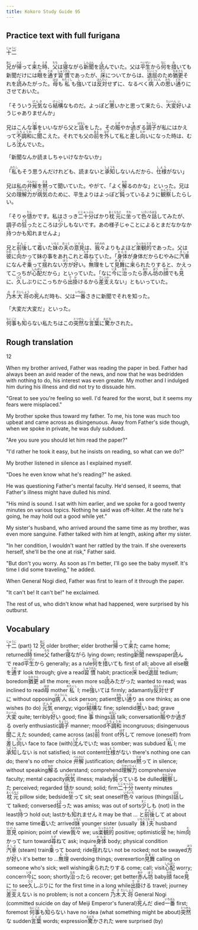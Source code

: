 ```yaml
---
title: Kokoro Study Guide 95
---
```


## Practice text with full furigana

<p>
<ruby><rb>十二</rb><rt>じゅうに</rt></ruby>
</p>

<p>
<ruby><rb>兄</rb><rt>あに</rt></ruby>が<ruby><rb>帰</rb><rt>かえ</rt></ruby>って<ruby><rb>来</rb><rt>き</rt></ruby>た<ruby><rb>時</rb><rt>とき</rt></ruby>、<ruby><rb>父</rb><rt>ちち</rt></ruby>は<ruby><rb>寝</rb><rt>ね</rt></ruby>ながら<ruby><rb>新聞</rb><rt>しんぶん</rt></ruby>を<ruby><rb>読</rb><rt>よ</rt></ruby>んでいた。父は<ruby><rb>平生</rb><rt>へいぜい</rt></ruby>から<ruby><rb>何</rb><rt>なに</rt></ruby>を<ruby><rb>措</rb><rt>お</rt></ruby>いても新聞だけには<ruby><rb>眼</rb><rt>め</rt></ruby>を<ruby><rb>通</rb><rt>とお</rt></ruby>す<ruby><rb>習慣</rb><rt>しゅうかん</rt></ruby>であったが、<ruby><rb>床</rb><rt>とこ</rt></ruby>についてからは、<ruby><rb>退屈</rb><rt>たいくつ</rt></ruby>のため<ruby><rb>猶更</rb><rt>なおさら</rt></ruby>それを<ruby><rb>読</rb><rt>よ</rt></ruby>みたがった。<ruby><rb>母</rb><rt>はは</rt></ruby>も<ruby><rb>私</rb><rt>わたくし</rt></ruby>も<ruby><rb>強</rb><rt>し</rt></ruby>いては<ruby><rb>反対</rb><rt>はんたい</rt></ruby>せずに、なるべく<ruby><rb>病人</rb><rt>びょうにん</rt></ruby>の<ruby><rb>思</rb><rt>おも</rt></ruby>い<ruby><rb>通</rb><rt>どお</rt></ruby>りにさせておいた。
</p>

<p>
「そういう<ruby><rb>元気</rb><rt>げんき</rt></ruby>なら<ruby><rb>結構</rb><rt>けっこう</rt></ruby>なものだ。よっぽど<ruby><rb>悪</rb><rt>わる</rt></ruby>いかと思って来たら、<ruby><rb>大変</rb><rt>たいへん</rt></ruby><ruby><rb>好</rb><rt>い</rt></ruby>いようじゃありませんか」
</p>

<p>
兄はこんな<ruby><rb>事</rb><rt>こと</rt></ruby>をいいながら父と<ruby><rb>話</rb><rt>はなし</rt></ruby>をした。その<ruby><rb>賑</rb><rt>にぎ</rt></ruby>やか<ruby><rb>過</rb><rt>す</rt></ruby>ぎる<ruby><rb>調子</rb><rt>ちょうし</rt></ruby>が私にはかえって<ruby><rb>不調和</rb><rt>ふちょうわ</rt></ruby>に<ruby><rb>聞</rb><rt>き</rt></ruby>こえた。それでも父の<ruby><rb>前</rb><rt>まえ</rt></ruby>を<ruby><rb>外</rb><rt>はず</rt></ruby>して私と<ruby><rb>差</rb><rt>さ</rt></ruby>し<ruby><rb>向</rb><rt>むか</rt></ruby>いになった時は、むしろ<ruby><rb>沈</rb><rt>しず</rt></ruby>んでいた。
</p>

「新聞なんか読ましちゃいけなかないか」

<p>
「<ruby><rb>私</rb><rt>わたし</rt></ruby>もそう思うんだけれども、読まないと<ruby><rb>承知</rb><rt>しょうち</rt></ruby>しないんだから、<ruby><rb>仕様</rb><rt>しよう</rt></ruby>がない」
</p>

<p>
兄は私の<ruby><rb>弁解</rb><rt>べんかい</rt></ruby>を<ruby><rb>黙</rb><rt>だま</rt></ruby>って聞いていた。やがて、「よく<ruby><rb>解</rb><rt>わか</rt></ruby>るのかな」といった。兄は父の<ruby><rb>理解力</rb><rt>りかいりょく</rt></ruby>が<ruby><rb>病気</rb><rt>びょうき</rt></ruby>のために、平生よりはよっぽど<ruby><rb>鈍</rb><rt>にぶ</rt></ruby>っているように<ruby><rb>観察</rb><rt>かんさつ</rt></ruby>したらしい。
</p>

<p>
「そりゃ<ruby><rb>慥</rb><rt>たし</rt></ruby>かです。私はさっき<ruby><rb>二十分</rb><rt>にじゅっぷん</rt></ruby>ばかり<ruby><rb>枕元</rb><rt>まくらもと</rt></ruby>に<ruby><rb>坐</rb><rt>すわ</rt></ruby>って<ruby><rb>色々</rb><rt>いろいろ</rt></ruby><ruby><rb>話</rb><rt>はな</rt></ruby>してみたが、調子の<ruby><rb>狂</rb><rt>くる</rt></ruby>ったところは<ruby><rb>少</rb><rt>すこ</rt></ruby>しもないです。あの様子じゃことによるとまだなかなか<ruby><rb>持</rb><rt>も</rt></ruby>つかも<ruby><rb>知</rb><rt>し</rt></ruby>れませんよ」
</p>

<p>
兄と<ruby><rb>前後</rb><rt>ぜんご</rt></ruby>して<ruby><rb>着</rb><rt>つ</rt></ruby>いた<ruby><rb>妹</rb><rt>いもと</rt></ruby>の<ruby><rb>夫</rb><rt>おっと</rt></ruby>の<ruby><rb>意見</rb><rt>いけん</rt></ruby>は、<ruby><rb>我々</rb><rt>われわれ</rt></ruby>よりもよほど<ruby><rb>楽観的</rb><rt>らっかんてき</rt></ruby>であった。父は<ruby><rb>彼</rb><rt>かれ</rt></ruby>に<ruby><rb>向</rb><rt>む</rt></ruby>かって妹の事をあれこれと<ruby><rb>尋</rb><rt>たず</rt></ruby>ねていた。「<ruby><rb>身体</rb><rt>からだ</rt></ruby>が身体だからむやみに<ruby><rb>汽車</rb><rt>きしゃ</rt></ruby>になんぞ<ruby><rb>乗</rb><rt>の</rt></ruby>って<ruby><rb>揺</rb><rt>ゆ</rt></ruby>れない<ruby><rb>方</rb><rt>ほう</rt></ruby>が<ruby><rb>好</rb><rt>い</rt></ruby>い。<ruby><rb>無理</rb><rt>むり</rt></ruby>をして<ruby><rb>見舞</rb><rt>みまい</rt></ruby>に<ruby><rb>来</rb><rt>こ</rt></ruby>られたりすると、かえってこっちが<ruby><rb>心配</rb><rt>しんぱい</rt></ruby>だから」といっていた。「なに<ruby><rb>今</rb><rt>いま</rt></ruby>に<ruby><rb>治</rb><rt>なお</rt></ruby>ったら<ruby><rb>赤</rb><rt>あか</rt></ruby>ん<ruby><rb>坊</rb><rt>ぼう</rt></ruby>の<ruby><rb>顔</rb><rt>かお</rt></ruby>でも<ruby><rb>見</rb><rt>み</rt></ruby>に、<ruby><rb>久</rb><rt>ひさ</rt></ruby>しぶりにこっちから<ruby><rb>出掛</rb><rt>でか</rt></ruby>けるから<ruby><rb>差支</rb><rt>さしつか</rt></ruby>えない」ともいっていた。
</p>

<p>
<ruby><rb>乃木</rb><rt>のぎ</rt></ruby><ruby><rb>大将</rb><rt>だいしょう</rt></ruby>の<ruby><rb>死</rb><rt>し</rt></ruby>んだ時も、父は<ruby><rb>一番</rb><rt>いちばん</rt></ruby>さきに新聞でそれを知った。
</p>

「大変だ大変だ」といった。

<p>
<ruby><rb>何事</rb><rt>なにごと</rt></ruby>も<ruby><rb>知</rb><rt>し</rt></ruby>らない私たちはこの<ruby><rb>突然</rb><rt>とつぜん</rt></ruby>な<ruby><rb>言葉</rb><rt>ことば</rt></ruby>に<ruby><rb>驚</rb><rt>おどろ</rt></ruby>かされた。
</p>


## Rough translation

12

When my brother arrived, Father was reading the paper in bed. Father had always been an avid reader of the news, and now that he was bedridden with nothing to do, his interest was even greater. My mother and I indulged him during his illness and did not try to dissuade him.

"Great to see you're feeling so well. I'd feared for the worst, but it seems my fears were misplaced."

My brother spoke thus toward my father. To me, his tone was much too upbeat and came across as disingenuous. Away from Father's side though, when we spoke in private, he was duly subdued.

"Are you sure you should let him read the paper?"

"I'd rather he took it easy, but he insists on reading, so what can we do?"

My brother listened in silence as I explained myself.

"Does he even know what he's reading?" he asked.

He was questioning Father's mental faculty. He'd sensed, it seems, that Father's illness might have dulled his mind.

"His mind is sound. I sat with him earlier, and we spoke for a good twenty minutes on various topics. Nothing he said was off-kilter. At the rate he's going, he may hold out a good while yet."

My sister's husband, who arrived around the same time as my brother, was even more sanguine. Father talked with him at length, asking after my sister.

"In her condition, I wouldn't want her rattled by the train. If she overexerts herself, she'll be the one at risk," Father said.

"But don't you worry. As soon as I'm better, I'll go see the baby myself. It's time I did some traveling," he added.

When General Nogi died, Father was first to learn of it through the paper.

"It can't be! It can't be!" he exclaimed.

The rest of us, who didn't know what had happened, were surprised by his outburst.


## Vocabulary

<p>
<span class="vocabstudy"><ruby><rb>十二</rb><rt>じゅうに</rt></ruby>&nbsp;(part) 12</span>
<span class="vocabstudy"><ruby><rb>兄</rb><rt>あに</rt></ruby>&nbsp;older brother; elder brother</span><span class="vocabstudy"><ruby><rb>帰</rb><rt>かえ</rt></ruby>って<ruby><rb>来</rb><rt>き</rt></ruby>た&nbsp;came home; returned</span><span class="vocabstudy"><ruby><rb>時</rb><rt>とき</rt></ruby>&nbsp;time</span><span class="vocabstudy"><ruby><rb>父</rb><rt>ちち</rt></ruby>&nbsp;father</span><span class="vocabstudy"><ruby><rb>寝</rb><rt>ね</rt></ruby>ながら&nbsp;lying down; resting</span><span class="vocabstudy"><ruby><rb>新聞</rb><rt>しんぶん</rt></ruby>&nbsp;newspaper</span><span class="vocabstudy"><ruby><rb>読</rb><rt>よ</rt></ruby>んで&nbsp;read</span><span class="vocabstudy"><ruby><rb>平生</rb><rt>へいぜい</rt></ruby>から&nbsp;generally; as a rule</span><span class="vocabstudy"><ruby><rb>何</rb><rt>なに</rt></ruby>を<ruby><rb>措</rb><rt>お</rt></ruby>いても&nbsp;first of all; above all else</span><span class="vocabstudy"><ruby><rb>眼</rb><rt>め</rt></ruby>を<ruby><rb>通</rb><rt>とお</rt></ruby>す&nbsp;look through; give a read</span><span class="vocabstudy"><ruby><rb>習慣</rb><rt>しゅうかん</rt></ruby>&nbsp;habit; practice</span><span class="vocabstudy"><ruby><rb>床</rb><rt>とこ</rt></ruby>&nbsp;bed</span><span class="vocabstudy"><ruby><rb>退屈</rb><rt>たいくつ</rt></ruby>&nbsp;tedium; boredom</span><span class="vocabstudy"><ruby><rb>猶更</rb><rt>なおさら</rt></ruby>&nbsp;all the more; even more so</span><span class="vocabstudy"><ruby><rb>読</rb><rt>よ</rt></ruby>みたがった&nbsp;wanted to read; was inclined to read</span><span class="vocabstudy"><ruby><rb>母</rb><rt>はは</rt></ruby>&nbsp;mother</span><span class="vocabstudy"><ruby><rb>私</rb><rt>わたくし</rt></ruby>&nbsp;I; me</span><span class="vocabstudy"><ruby><rb>強</rb><rt>し</rt></ruby>いては&nbsp;firmly; adamantly</span><span class="vocabstudy"><ruby><rb>反対</rb><rt>はんたい</rt></ruby>せずに&nbsp;without opposing</span><span class="vocabstudy"><ruby><rb>病人</rb><rt>びょうにん</rt></ruby>&nbsp;sick person; patient</span><span class="vocabstudy"><ruby><rb>思</rb><rt>おも</rt></ruby>い<ruby><rb>通</rb><rt>どお</rt></ruby>り&nbsp;as one thinks; as one wishes (to do)</span>
<span class="vocabstudy"><ruby><rb>元気</rb><rt>げんき</rt></ruby>&nbsp;energy; vigor</span><span class="vocabstudy"><ruby><rb>結構</rb><rt>けっこう</rt></ruby>な&nbsp;fine; splendid</span><span class="vocabstudy"><ruby><rb>悪</rb><rt>わる</rt></ruby>い&nbsp;bad; grave</span><span class="vocabstudy"><ruby><rb>大変</rb><rt>たいへん</rt></ruby>&nbsp;quite; terribly</span><span class="vocabstudy"><ruby><rb>好</rb><rt>い</rt></ruby>い&nbsp;good; fine</span>
<span class="vocabstudy"><ruby><rb>事</rb><rt>こと</rt></ruby>&nbsp;things</span><span class="vocabstudy"><ruby><rb>話</rb><rt>はなし</rt></ruby>&nbsp;talk; conversation</span><span class="vocabstudy"><ruby><rb>賑</rb><rt>にぎ</rt></ruby>やか<ruby><rb>過</rb><rt>す</rt></ruby>ぎる&nbsp;overly enthusiastic</span><span class="vocabstudy"><ruby><rb>調子</rb><rt>ちょうし</rt></ruby>&nbsp;manner; mood</span><span class="vocabstudy"><ruby><rb>不調和</rb><rt>ふちょうわ</rt></ruby>&nbsp;incongruous; disingenuous</span><span class="vocabstudy"><ruby><rb>聞</rb><rt>き</rt></ruby>こえた&nbsp;sounded; came across (as)</span><span class="vocabstudy"><ruby><rb>前</rb><rt>まえ</rt></ruby>&nbsp;front of</span><span class="vocabstudy"><ruby><rb>外</rb><rt>はず</rt></ruby>して&nbsp;remove (oneself) from</span><span class="vocabstudy"><ruby><rb>差</rb><rt>さ</rt></ruby>し<ruby><rb>向</rb><rt>むか</rt></ruby>い&nbsp;face to face (with)</span><span class="vocabstudy"><ruby><rb>沈</rb><rt>しず</rt></ruby>んでいた&nbsp;was somber; was subdued</span>
<span class="vocabstudy"><ruby><rb>私</rb><rt>わたし</rt></ruby>&nbsp;I; me</span><span class="vocabstudy"><ruby><rb>承知</rb><rt>しょうち</rt></ruby>しない&nbsp;is not satisfied; is not content</span><span class="vocabstudy"><ruby><rb>仕様</rb><rt>しよう</rt></ruby>がない&nbsp;there's nothing one can do; there's no other choice</span>
<span class="vocabstudy"><ruby><rb>弁解</rb><rt>べんかい</rt></ruby>&nbsp;justification; defense</span><span class="vocabstudy"><ruby><rb>黙</rb><rt>だま</rt></ruby>って&nbsp;in silence; without speaking</span><span class="vocabstudy"><ruby><rb>解</rb><rt>わか</rt></ruby>る&nbsp;understand; comprehend</span><span class="vocabstudy"><ruby><rb>理解力</rb><rt>りかいりょく</rt></ruby>&nbsp;comprehensive faculty; mental capacity</span><span class="vocabstudy"><ruby><rb>病気</rb><rt>びょうき</rt></ruby>&nbsp;illness; malady</span><span class="vocabstudy"><ruby><rb>鈍</rb><rt>にぶ</rt></ruby>っている&nbsp;be dulled</span><span class="vocabstudy"><ruby><rb>観察</rb><rt>かんさつ</rt></ruby>した&nbsp;perceived; regarded</span>
<span class="vocabstudy"><ruby><rb>慥</rb><rt>たし</rt></ruby>か&nbsp;sound; solid; firm</span><span class="vocabstudy"><ruby><rb>二十分</rb><rt>にじゅっぷん</rt></ruby>&nbsp;twenty minutes</span><span class="vocabstudy"><ruby><rb>枕元</rb><rt>まくらもと</rt></ruby>&nbsp;pillow side; bedside</span><span class="vocabstudy"><ruby><rb>坐</rb><rt>すわ</rt></ruby>って&nbsp;sit; seat oneself</span><span class="vocabstudy"><ruby><rb>色々</rb><rt>いろいろ</rt></ruby>&nbsp;various (things)</span><span class="vocabstudy"><ruby><rb>話</rb><rt>はな</rt></ruby>して&nbsp;talked; conversed</span><span class="vocabstudy"><ruby><rb>狂</rb><rt>くる</rt></ruby>った&nbsp;was amiss; was out of sorts</span><span class="vocabstudy"><ruby><rb>少</rb><rt>すこ</rt></ruby>しも&nbsp;(not) in the least</span><span class="vocabstudy"><ruby><rb>持</rb><rt>も</rt></ruby>つ&nbsp;hold out; last</span><span class="vocabstudy">かも<ruby><rb>知</rb><rt>し</rt></ruby>れません&nbsp;it may be that ...</span>
<span class="vocabstudy">と<ruby><rb>前後</rb><rt>ぜんご</rt></ruby>して&nbsp;at about the same time</span><span class="vocabstudy"><ruby><rb>着</rb><rt>つ</rt></ruby>いた&nbsp;arrived</span><span class="vocabstudy"><ruby><rb>妹</rb><rt>いもと</rt></ruby>&nbsp;younger sister (usually <ruby><rb>妹</rb><rt>いもうと</rt></ruby>)</span><span class="vocabstudy"><ruby><rb>夫</rb><rt>おっと</rt></ruby>&nbsp;husband</span><span class="vocabstudy"><ruby><rb>意見</rb><rt>いけん</rt></ruby>&nbsp;opinion; point of view</span><span class="vocabstudy"><ruby><rb>我々</rb><rt>われわれ</rt></ruby>&nbsp;we; us</span><span class="vocabstudy"><ruby><rb>楽観的</rb><rt>らっかんてき</rt></ruby>&nbsp;positive; optimistic</span><span class="vocabstudy"><ruby><rb>彼</rb><rt>かれ</rt></ruby>&nbsp;he; him</span><span class="vocabstudy"><ruby><rb>向</rb><rt>む</rt></ruby>かって&nbsp;turn toward</span><span class="vocabstudy"><ruby><rb>尋</rb><rt>たず</rt></ruby>ねて&nbsp;ask; inquire</span><span class="vocabstudy"><ruby><rb>身体</rb><rt>からだ</rt></ruby>&nbsp;body; physical condition</span><span class="vocabstudy"><ruby><rb>汽車</rb><rt>きしゃ</rt></ruby>&nbsp;(steam) train</span><span class="vocabstudy"><ruby><rb>乗</rb><rt>の</rt></ruby>って&nbsp;board; ride</span><span class="vocabstudy"><ruby><rb>揺</rb><rt>ゆ</rt></ruby>れない&nbsp;not be rocked; not be swayed</span><span class="vocabstudy"><ruby><rb>方</rb><rt>ほう</rt></ruby>が<ruby><rb>好</rb><rt>い</rt></ruby>い&nbsp;it's better to ...</span><span class="vocabstudy"><ruby><rb>無理</rb><rt>むり</rt></ruby>&nbsp;overdoing things; overexertion</span><span class="vocabstudy"><ruby><rb>見舞</rb><rt>みまい</rt></ruby>&nbsp;calling on someone who's sick; well wishing</span><span class="vocabstudy"><ruby><rb>来</rb><rt>こ</rt></ruby>られたりする&nbsp;come; call; visit</span><span class="vocabstudy"><ruby><rb>心配</rb><rt>しんぱい</rt></ruby>&nbsp;worry; concern</span><span class="vocabstudy"><ruby><rb>今</rb><rt>いま</rt></ruby>に&nbsp;soon; shortly</span><span class="vocabstudy"><ruby><rb>治</rb><rt>なお</rt></ruby>ったら&nbsp;recover; get better</span><span class="vocabstudy"><ruby><rb>赤</rb><rt>あか</rt></ruby>ん<ruby><rb>坊</rb><rt>ぼう</rt></ruby>&nbsp;baby</span><span class="vocabstudy"><ruby><rb>顔</rb><rt>かお</rt></ruby>&nbsp;face</span><span class="vocabstudy"><ruby><rb>見</rb><rt>み</rt></ruby>に&nbsp;to see</span><span class="vocabstudy"><ruby><rb>久</rb><rt>ひさ</rt></ruby>しぶりに&nbsp;for the first time in a long while</span><span class="vocabstudy"><ruby><rb>出掛</rb><rt>でか</rt></ruby>ける&nbsp;travel; journey</span><span class="vocabstudy"><ruby><rb>差支</rb><rt>さしつか</rt></ruby>えない&nbsp;is no problem; is not a concern</span>
<span class="vocabstudy"><ruby><rb>乃木</rb><rt>のぎ</rt></ruby><ruby><rb>大将</rb><rt>だいしょう</rt></ruby>&nbsp;General Nogi (committed suicide on day of Meiji Emperor's funeral)</span><span class="vocabstudy"><ruby><rb>死</rb><rt>し</rt></ruby>んだ&nbsp;died</span><span class="vocabstudy"><ruby><rb>一番</rb><rt>いちばん</rt></ruby>&nbsp;first; foremost</span>
<span class="vocabstudy"><ruby><rb>何事</rb><rt>なにごと</rt></ruby>も<ruby><rb>知</rb><rt>し</rt></ruby>らない&nbsp;have no idea (what something might be about)</span><span class="vocabstudy"><ruby><rb>突然</rb><rt>とつぜん</rt></ruby>な&nbsp;sudden</span><span class="vocabstudy"><ruby><rb>言葉</rb><rt>ことば</rt></ruby>&nbsp;words; expression</span><span class="vocabstudy"><ruby><rb>驚</rb><rt>おどろ</rt></ruby>かされた&nbsp;were surprised (by)</span>
</p>
